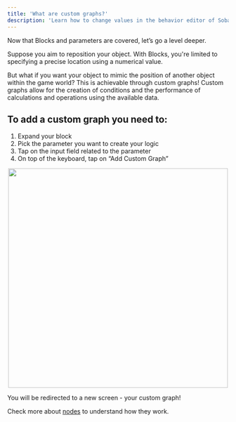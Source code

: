 ```yaml
---
title: 'What are custom graphs?'
description: 'Learn how to change values in the behavior editor of Soba!'
---
```


Now that Blocks and parameters are covered, let’s go a level deeper.

Suppose you aim to reposition your object. With Blocks, you're limited to specifying a precise location using a numerical value.

But what if you want your object to mimic the position of another object within the game world? This is achievable through custom graphs! Custom graphs allow for the creation of conditions and the performance of calculations and operations using the available data.

## To add a custom graph you need to:
1. Expand your block
2. Pick the parameter you want to create your logic
3. Tap on the input field related to the parameter
4. On top of the keyboard, tap on “Add Custom Graph”
  <p align="center">
      <img width="500" noZoom src="https://i.imgur.com/sNma3ty.png" /> </p>

You will be redirected to a new screen - your custom graph!

Check more about [nodes](https://wiki.soba.xyz/behavior-editor/general/nodes-list) to understand how they work.
